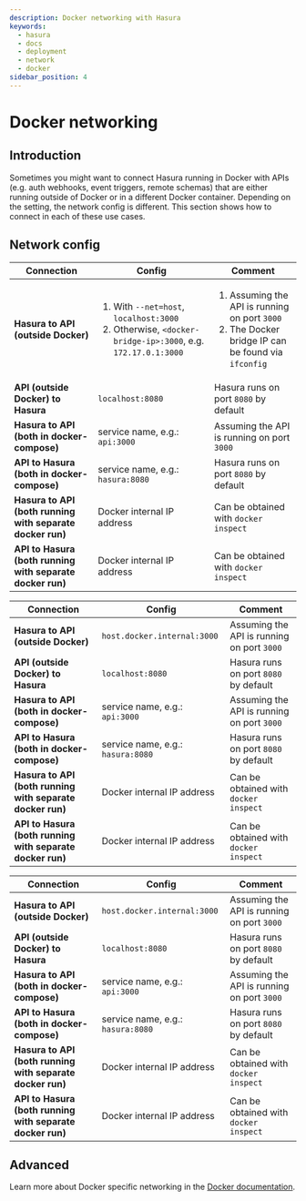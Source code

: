 ```yaml
---
description: Docker networking with Hasura
keywords:
  - hasura
  - docs
  - deployment
  - network
  - docker
sidebar_position: 4
---
```



# Docker networking

## Introduction

Sometimes you might want to connect Hasura running in Docker with APIs
(e.g. auth webhooks, event triggers, remote schemas) that are either
running outside of Docker or in a different Docker container. Depending
on the setting, the network config is different. This section shows how
to connect in each of these use cases.

## Network config

<Tabs className="api-tabs">
<TabItem value="linux" label="Linux">

<table>
<thead>
<tr>
<th>Connection</th>
<th>Config</th>
<th>Comment</th>
</tr>
</thead>
<tbody>
<tr>
<td><strong>Hasura to API (outside Docker)</strong></td>
<td><ol type="1">
<li>With <code>--net=host</code>, <code>localhost:3000</code></li>
<li>Otherwise, <code>&lt;docker-bridge-ip&gt;:3000</code>, e.g. <code>172.17.0.1:3000</code></li>
</ol></td>
<td><ol type="1">
<li>Assuming the API is running on port <code>3000</code></li>
<li>The Docker bridge IP can be found via <code>ifconfig</code></li>
</ol></td>
</tr>
<tr>
<td><strong>API (outside Docker) to Hasura</strong></td>
<td><code>localhost:8080</code></td>
<td>Hasura runs on port <code>8080</code> by default</td>
</tr>
<tr>
<td><strong>Hasura to API (both in docker-compose)</strong></td>
<td>service name, e.g.: <code>api:3000</code></td>
<td>Assuming the API is running on port <code>3000</code></td>
</tr>
<tr>
<td><strong>API to Hasura (both in docker-compose)</strong></td>
<td>service name, e.g.: <code>hasura:8080</code></td>
<td>Hasura runs on port <code>8080</code> by default</td>
</tr>
<tr>
<td><strong>Hasura to API (both running with separate docker run)</strong></td>
<td>Docker internal IP address</td>
<td>Can be obtained with <code>docker inspect</code></td>
</tr>
<tr>
<td><strong>API to Hasura (both running with separate docker run)</strong></td>
<td>Docker internal IP address</td>
<td>Can be obtained with <code>docker inspect</code></td>
</tr>
</tbody>
</table>

</TabItem>
<TabItem value="mac" label="Mac">

| Connection                                                | Config                            | Comment                                    |
|-----------------------------------------------------------|-----------------------------------|--------------------------------------------|
| **Hasura to API (outside Docker)**                        | `host.docker.internal:3000`       | Assuming the API is running on port `3000` |
| **API (outside Docker) to Hasura**                        | `localhost:8080`                  | Hasura runs on port `8080` by default      |
| **Hasura to API (both in docker-compose)**                | service name, e.g.: `api:3000`    | Assuming the API is running on port `3000` |
| **API to Hasura (both in docker-compose)**                | service name, e.g.: `hasura:8080` | Hasura runs on port `8080` by default      |
| **Hasura to API (both running with separate docker run)** | Docker internal IP address        | Can be obtained with `docker inspect`      |
| **API to Hasura (both running with separate docker run)** | Docker internal IP address        | Can be obtained with `docker inspect`      |

</TabItem>
<TabItem value="windows" label="Windows">


| Connection                                                | Config                            | Comment                                    |
|-----------------------------------------------------------|-----------------------------------|--------------------------------------------|
| **Hasura to API (outside Docker)**                        | `host.docker.internal:3000`       | Assuming the API is running on port `3000` |
| **API (outside Docker) to Hasura**                        | `localhost:8080`                  | Hasura runs on port `8080` by default      |
| **Hasura to API (both in docker-compose)**                | service name, e.g.: `api:3000`    | Assuming the API is running on port `3000` |
| **API to Hasura (both in docker-compose)**                | service name, e.g.: `hasura:8080` | Hasura runs on port `8080` by default      |
| **Hasura to API (both running with separate docker run)** | Docker internal IP address        | Can be obtained with `docker inspect`      |
| **API to Hasura (both running with separate docker run)** | Docker internal IP address        | Can be obtained with `docker inspect`      |

</TabItem>
</Tabs>

## Advanced

Learn more about Docker specific networking in the [Docker documentation](https://docs.docker.com/network/).
